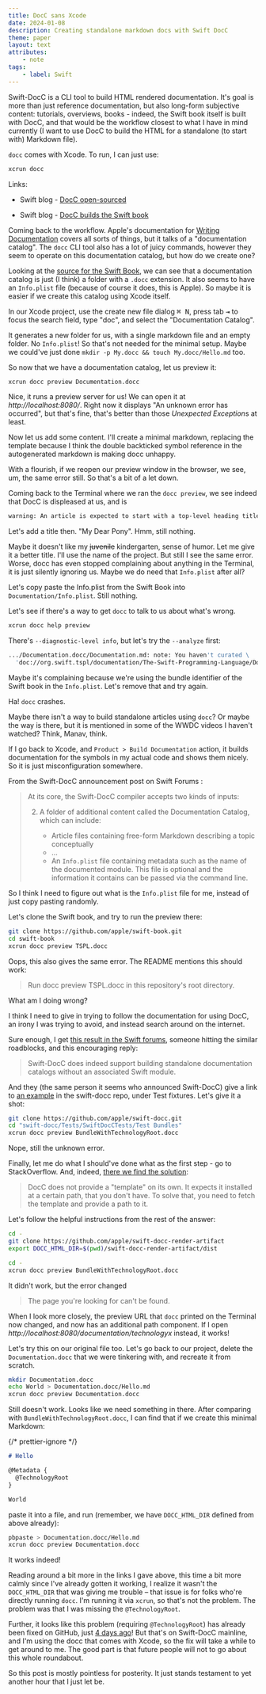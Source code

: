 ```yaml
---
title: DocC sans Xcode
date: 2024-01-08
description: Creating standalone markdown docs with Swift DocC
theme: paper
layout: text
attributes:
    - note
tags:
    - label: Swift
---
```



Swift-DocC is a CLI tool to build HTML rendered documentation. It's goal is more
than just reference documentation, but also long-form subjective content:
tutorials, overviews, books - indeed, the Swift book itself is built with DocC,
and that would be the workflow closest to what I have in mind currently (I want
to use DocC to build the HTML for a standalone (to start with) Markdown file).

`docc` comes with Xcode. To run, I can just use:

```sh
xcrun docc
```

Links:

-   Swift blog - [DocC open-sourced](https://www.swift.org/blog/swift-docc/)

-   Swift blog - [DocC builds the Swift
    book](https://www.swift.org/blog/tspl-on-docc/)

Coming back to the workflow. Apple's documentation for [Writing
Documentation](https://developer.apple.com/documentation/xcode/writing-documentation)
covers all sorts of things, but it talks of a "documentation catalog". The
`docc` CLI tool also has a lot of juicy commands, however they seem to operate
on this documentation catalog, but how do we create one?

Looking at the [source for the Swift Book](https://github.com/apple/swift-book),
we can see that a documentation catalog is just (I think) a folder with a
`.docc` extension. It also seems to have an `Info.plist` file (because of course
it does, this is Apple). So maybe it is easier if we create this catalog using
Xcode itself.

In our Xcode project, use the create new file dialog <kbd>⌘ N</kbd>, press
tab <kbd>⇥</kbd> to focus the search field, type "doc", and select the
"Documentation Catalog".

It generates a new folder for us, with a single markdown file and an empty
folder. No `Info.plist`! So that's not needed for the minimal setup. Maybe we
could've just done `mkdir -p My.docc && touch My.docc/Hello.md` too.

So now that we have a documentation catalog, let us preview it:

```sh
xcrun docc preview Documentation.docc
```

Nice, it runs a preview server for us! We can open it at
_http://localhost:8080/_. Right now it displays "An unknown error has occurred",
but that's fine, that's better than those <i>Unexpected Exception</i>s at least.

Now let us add some content. I'll create a minimal markdown, replacing the
template because I think the double backticked symbol reference in the
autogenerated markdown is making docc unhappy.

With a flourish, if we reopen our preview window in the browser, we see, um, the
same error still. So that's a bit of a let down.

Coming back to the Terminal where we ran the `docc preview`, we see indeed that
DocC is displeased at us, and is

```sh
warning: An article is expected to start with a top-level heading title
```

Let's add a title then. "My Dear Pony". Hmm, still nothing.

Maybe it doesn't like my <strike>juvenile</strike> kindergarten, sense of humor.
Let me give it a better title. I'll use the name of the project. But still I see
the same error. Worse, docc has even stopped complaining about anything in the
Terminal, it is just silently ignoring us. Maybe we do need that `Info.plist`
after all?

Let's copy paste the Info.plist from the Swift Book <RefLink
href="https://github.com/apple/swift-book/blob/main/TSPL.docc/Info.plist" />
into `Documentation/Info.plist`. Still nothing.

Let's see if there's a way to get `docc` to talk to us about what's wrong.

```sh
xcrun docc help preview
```

There's `--diagnostic-level info`, but let's try the `--analyze` first:

```sh
.../Documentation.docc/Documentation.md: note: You haven't curated \
  'doc://org.swift.tspl/documentation/The-Swift-Programming-Language/Documentation'
```

Maybe it's complaining because we're using the bundle identifier of the Swift
book in the `Info.plist`. Let's remove that and try again.

Ha! `docc` crashes.

Maybe there isn't a way to build standalone articles using `docc`? Or maybe the
way is there, but it is mentioned in some of the WWDC videos I haven't watched?
Think, Manav, think.

If I go back to Xcode, and `Product > Build Documentation` action, it builds
documentation for the symbols in my actual code and shows them nicely. So it is
just misconfiguration somewhere.

From the Swift-DocC announcement post on Swift Forums <RefLink
href="https://forums.swift.org/t/announcing-swift-docc/52797" />:

> At its core, the Swift-DocC compiler accepts two kinds of inputs:
>
> 2. A folder of additional content called the Documentation Catalog, which can
>    include:
>
>     - Article files containing free-form Markdown describing a topic
>       conceptually
>     - ...
>     - An `Info.plist` file containing metadata such as the name of the
>       documented module. This file is optional and the information it contains
>       can be passed via the command line.

So I think I need to figure out what is the `Info.plist` file for me, instead of
just copy pasting randomly.

Let's clone the Swift book, and try to run the preview there:

```sh
git clone https://github.com/apple/swift-book.git
cd swift-book
xcrun docc preview TSPL.docc
```

Oops, this also gives the same error. The README mentions this should work:

> Run docc preview TSPL.docc in this repository's root directory.

What am I doing wrong?

I think I need to give in trying to follow the documentation for using DocC, an
irony I was trying to avoid, and instead search around on the internet.

Sure enough, I get [this result in the Swift
forums](https://forums.swift.org/t/standalone-docc-compile/52832), someone
hitting the similar roadblocks, and this encouraging reply:

> Swift-DocC does indeed support building standalone documentation catalogs
> without an associated Swift module.

And they (the same person it seems who announced Swift-DocC) give a link to [an
example](https://github.com/apple/swift-docc/tree/main/Tests/SwiftDocCTests/Test%20Bundles/BundleWithTechnologyRoot.docc)
in the swift-docc repo, under Test fixtures. Let's give it a shot:

```sh
git clone https://github.com/apple/swift-docc.git
cd "swift-docc/Tests/SwiftDocCTests/Test Bundles"
xcrun docc preview BundleWithTechnologyRoot.docc
```

Nope, still the unknown error.

Finally, let me do what I should've done what as the first step - go to
StackOverflow. And, indeed, [there we find the
solution](https://stackoverflow.com/questions/76645803/unable-to-build-documentaion-using-docc-preview-file-docc):

> DocC does not provide a "template" on its own. It expects it installed at a
> certain path, that you don't have. To solve that, you need to fetch the
> template and provide a path to it.

Let's follow the helpful instructions from the rest of the answer:

```sh
cd -
git clone https://github.com/apple/swift-docc-render-artifact
export DOCC_HTML_DIR=$(pwd)/swift-docc-render-artifact/dist

cd -
xcrun docc preview BundleWithTechnologyRoot.docc
```

It didn't work, but the error changed

> The page you're looking for can't be found.

<div style={{wordBreak: "break-all"}}>

When I look more closely, the preview URL that `docc` printed on the Terminal
now changed, and now has an additional path component. If I open
_http://localhost:8080/documentation/technologyx_ instead, it works!

</div>

Let's try this on our original file too. Let's go back to our project, delete
the `Documentation.docc` that we were tinkering with, and recreate it from
scratch.

```sh
mkdir Documentation.docc
echo World > Documentation.docc/Hello.md
xcrun docc preview Documentation.docc
```

Still doesn't work. Looks like we need something in there. After comparing with
`BundleWithTechnologyRoot.docc`, I can find that if we create this minimal
Markdown:

{/* prettier-ignore */}
```md
# Hello

@Metadata {
  @TechnologyRoot
}

World
```

paste it into a file, and run (remember, we have `DOCC_HTML_DIR` defined from
above already):

```sh
pbpaste > Documentation.docc/Hello.md
xcrun docc preview Documentation.docc
```

It works indeed!

Reading around a bit more in the links I gave above, this time a bit more calmly
since I've already gotten it working, I realize it wasn't the `DOCC_HTML_DIR`
that was giving me trouble – that issue is for folks who're directly running
`docc`. I'm running it via `xcrun`, so that's not the problem. The problem was
that I was missing the `@TechnologyRoot`.

Further, it looks like this problem (requiring `@TechnologyRoot`) has already
been fixed on GitHub, just [4 days
ago](https://github.com/apple/swift-docc/pull/778)! But that's on Swift-DocC
mainline, and I'm using the docc that comes with Xcode, so the fix will take a
while to get around to me. The good part is that future people will not to go
about this whole roundabout.

So this post is mostly pointless for posterity. It just stands testament to yet
another hour that I just let be.
